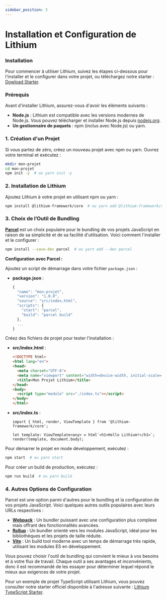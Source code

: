 ```yaml
---
sidebar_position: 3
---
```


# Installation et Configuration de Lithium

### Installation

Pour commencer à utiliser Lithium, suivez les étapes ci-dessous pour l'installer et le configurer dans votre projet, ou téléchargez notre starter : [Dowload Starter](https://github.com/lithium-framework/lithium-ts-starter/archive/refs/heads/main.zip).

### Prérequis

Avant d'installer Lithium, assurez-vous d'avoir les éléments suivants :

- **Node.js** : Lithium est compatible avec les versions modernes de Node.js. Vous pouvez télécharger et installer Node.js depuis [nodejs.org](https://nodejs.org/).
- **Un gestionnaire de paquets** : npm (inclus avec Node.js) ou yarn.

### 1. Création d'un Projet

Si vous partez de zéro, créez un nouveau projet avec npm ou yarn. Ouvrez votre terminal et exécutez :

```bash
mkdir mon-projet
cd mon-projet
npm init -y  # ou yarn init -y
```

### 2. Installation de Lithium

Ajoutez Lithium à votre projet en utilisant npm ou yarn :

```bash
npm install @lithium-framework/core  # ou yarn add @lithium-framework/core
```

### 3. Choix de l’Outil de Bundling

[**Parcel**](https://parceljs.org//) est un choix populaire pour le bundling de vos projets JavaScript en raison de sa simplicité et de sa facilité d'utilisation. Voici comment l'installer et le configurer :

```bash
npm install --save-dev parcel  # ou yarn add --dev parcel
```

**Configuration avec Parcel :**

Ajoutez un script de démarrage dans votre fichier `package.json` :

- **package.json** :
    
    ```js
    {
      "name": "mon-projet",
      "version": "1.0.0",
      "source": "src/index.html",
      "scripts": {
        "start": "parcel",
        "build": "parcel build"
      },
      ...
    }
    
    ```
    

Créez des fichiers de projet pour tester l'installation :

- **src/index.html** :
    
    ```html
    <!DOCTYPE html>
    <html lang="en">
    <head>
      <meta charset="UTF-8">
      <meta name="viewport" content="width=device-width, initial-scale=1.0">
      <title>Mon Projet Lithium</title>
    </head>
    <body>
      <script type="module" src="./index.ts"></script>
    </body>
    </html>
    
    ```
    
- **src/index.ts** :
    
    ```tsx
    import { html, render, ViewTemplate } from '@lithium-framework/core';
    
    let template: ViewTemplate<any> = html`<h1>Hello Lithium!</h1>`;
    render(template, document.body);
    ```
    

Pour démarrer le projet en mode développement, exécutez :

```bash
npm start  # ou yarn start
```

Pour créer un build de production, exécutez :

```bash
npm run build  # ou yarn build
```

### 4. Autres Options de Configuration

Parcel est une option parmi d'autres pour le bundling et la configuration de vos projets JavaScript. Voici quelques autres outils populaires avec leurs URLs respectives :

- [**Webpack**](https://webpack.js.org/) : Un bundler puissant avec une configuration plus complexe mais offrant des fonctionnalités avancées.
- [**Rollup**](https://rollupjs.org/) : Un bundler orienté vers les modules JavaScript, idéal pour les bibliothèques et les projets de taille réduite.
- [**Vite**](https://vitejs.dev/) : Un build tool moderne avec un temps de démarrage très rapide, utilisant les modules ES en développement.

Vous pouvez choisir l'outil de bundling qui convient le mieux à vos besoins et à votre flux de travail. Chaque outil a ses avantages et inconvénients, donc il est recommandé de les essayer pour déterminer lequel répond le mieux aux exigences de votre projet.

Pour un exemple de projet TypeScript utilisant Lithium, vous pouvez consulter notre starter officiel disponible à l'adresse suivante : [Lithium TypeScript Starter](https://github.com/lithium-framework/lithium-ts-starter).